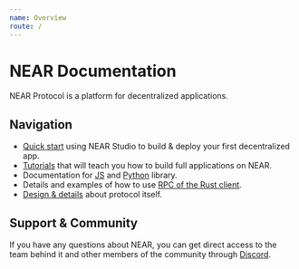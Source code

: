 ```yaml
---
name: Overview
route: /
---
```


# NEAR Documentation

NEAR Protocol is a platform for decentralized applications.

## Navigation

  - [Quick start](/quick_start) using NEAR Studio to build & deploy your first decentralized app.
  - [Tutorials](/tutorials) that will teach you how to build full applications on NEAR.
  - Documentation for [JS](/lib/js) and [Python](/lib/python) library.
  - Details and examples of how to use [RPC of the Rust client](/lib/rpc).
  - [Design & details](/protocol) about protocol itself.

## Support & Community

If you have any questions about NEAR, you can get direct access to the team behind it and other members of the community through [Discord](https://discord.gg/gBtUFKR).
